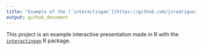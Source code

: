 ```yaml
---
title: "Example of the [`interactingan`](https://github.com/jcrodriguez1989/interactingan) R package"
output: github_document
---
```


This project is an example interactive presentation made in R with the [`interactingan`](https://github.com/jcrodriguez1989/interactingan) R package.
